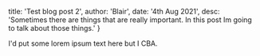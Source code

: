   title: 'Test blog post 2',
  author: 'Blair',
  date: '4th Aug 2021',
  desc: 'Sometimes there are things that are really important. In this post Im going to talk about those things.'
}


I'd put some lorem ipsum text here but I CBA.
